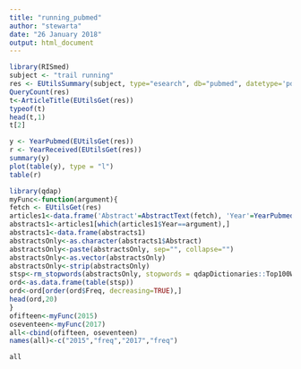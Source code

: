 ```yaml
---
title: "running_pubmed"
author: "stewarta"
date: "26 January 2018"
output: html_document
---
```


```r
library(RISmed)
subject <- "trail running"
res <- EUtilsSummary(subject, type="esearch", db="pubmed", datetype='pdat', mindate=2000, maxdate=2017, retmax=500)
QueryCount(res)
t<-ArticleTitle(EUtilsGet(res))
typeof(t)
head(t,1)
t[2]
```

```r
y <- YearPubmed(EUtilsGet(res))
r <- YearReceived(EUtilsGet(res))
summary(y)
plot(table(y), type = "l")
table(r)
```

```r
library(qdap)
myFunc<-function(argument){
fetch <- EUtilsGet(res)
articles1<-data.frame('Abstract'=AbstractText(fetch), 'Year'=YearPubmed(fetch))
abstracts1<-articles1[which(articles1$Year==argument),]
abstracts1<-data.frame(abstracts1)
abstractsOnly<-as.character(abstracts1$Abstract)
abstractsOnly<-paste(abstractsOnly, sep="", collapse="")
abstractsOnly<-as.vector(abstractsOnly)
abstractsOnly<-strip(abstractsOnly)
stsp<-rm_stopwords(abstractsOnly, stopwords = qdapDictionaries::Top100Words)
ord<-as.data.frame(table(stsp))
ord<-ord[order(ord$Freq, decreasing=TRUE),]
head(ord,20)
}
ofifteen<-myFunc(2015)
oseventeen<-myFunc(2017)
all<-cbind(ofifteen, oseventeen)
names(all)<-c("2015","freq","2017","freq")

all
```